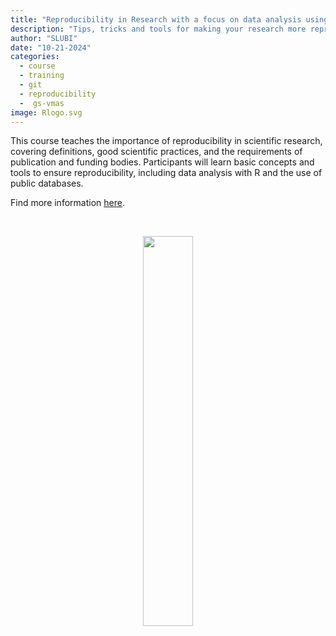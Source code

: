 ```yaml
---
title: "Reproducibility in Research with a focus on data analysis using the program R"
description: "Tips, tricks and tools for making your research more reproducible."
author: "SLUBI"
date: "10-21-2024"
categories:
  - course
  - training
  - git 
  - reproducibility
  -  gs-vmas
image: Rlogo.svg
---
```


This course teaches the importance of reproducibility in scientific research, covering definitions, good scientific practices, and the requirements of publication and funding bodies. Participants will learn basic concepts and tools to ensure reproducibility, including data analysis with R and the use of public databases.

Find more information [here](https://personalkurser.slu.se/kurser/kurs.cfm?KursID=PVG0038&oid=10). 

<br>
<center>
[![](Rlogo.svg){.class width=40%}](https://www.r-project.org/about.html)